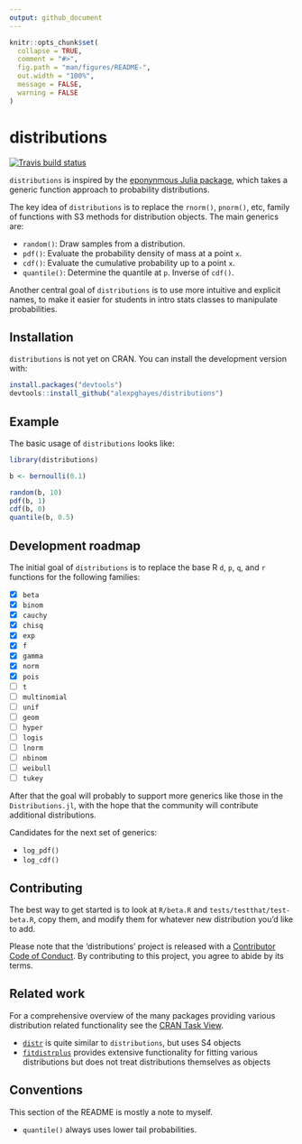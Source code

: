 ```yaml
---
output: github_document
---
```


<!-- README.md is generated from README.Rmd. Please edit that file -->

```r
knitr::opts_chunk$set(
  collapse = TRUE,
  comment = "#>",
  fig.path = "man/figures/README-",
  out.width = "100%",
  message = FALSE,
  warning = FALSE
)
```

# distributions

<!-- badges: start -->
[![Travis build status](https://travis-ci.org/alexpghayes/distributions.svg?branch=master)](https://travis-ci.org/alexpghayes/distributions)
<!-- badges: end -->

`distributions` is inspired by the [eponynmous Julia package](https://github.com/JuliaStats/Distributions.jl), which takes a generic function approach to probability distributions.

The key idea of `distributions` is to replace the `rnorm()`, `pnorm()`, etc, family of functions with S3 methods for distribution objects. The main generics are:

- `random()`: Draw samples from a distribution.
- `pdf()`: Evaluate the probability density of mass at a point `x`.
- `cdf()`: Evaluate the cumulative probability up to a point `x`.
- `quantile()`: Determine the quantile at `p`. Inverse of `cdf()`.

Another central goal of `distributions` is to use more intuitive and explicit names, to make it easier for students in intro stats classes to manipulate probabilities.

## Installation

`distributions` is not yet on CRAN. You can install the development version with:

``` r
install.packages("devtools")
devtools::install_github("alexpghayes/distributions")
```

## Example

The basic usage of `distributions` looks like:

```r
library(distributions)

b <- bernoulli(0.1)

random(b, 10)
pdf(b, 1)
cdf(b, 0)
quantile(b, 0.5)
```

## Development roadmap

The initial goal of `distributions` is to replace the base R `d`, `p`, `q`, and `r` functions for the following families:

- [x] `beta`
- [x] `binom`
- [x] `cauchy`
- [x] `chisq`
- [x] `exp`
- [x] `f`
- [x] `gamma`
- [x] `norm`
- [x] `pois`
- [ ] `t`
- [ ] `multinomial`
- [ ] `unif`
- [ ] `geom`
- [ ] `hyper`
- [ ] `logis`
- [ ] `lnorm`
- [ ] `nbinom`
- [ ] `weibull`
- [ ] `tukey`

After that the goal will probably to support more generics like those in the `Distributions.jl`, with the hope that the community will contribute additional distributions.

Candidates for the next set of generics:

- `log_pdf()`
- `log_cdf()`

## Contributing

The best way to get started is to look at `R/beta.R` and `tests/testthat/test-beta.R`, copy them, and modify them for whatever new distribution you'd like to add.

Please note that the 'distributions' project is released with a
[Contributor Code of Conduct](.github/CODE_OF_CONDUCT.md).
By contributing to this project, you agree to abide by its terms.

## Related work

For a comprehensive overview of the many packages providing various distribution related functionality see the [CRAN Task View](https://cran.r-project.org/web/views/Distributions.html).

- [`distr`](http://distr.r-forge.r-project.org/) is quite similar to `distributions`, but uses S4 objects
- [`fitdistrplus`](https://cran.r-project.org/web/packages/fitdistrplus/index.html) provides extensive functionality for fitting various distributions but does not treat distributions themselves as objects


## Conventions

This section of the README is mostly a note to myself.

- `quantile()` always uses lower tail probabilities.
